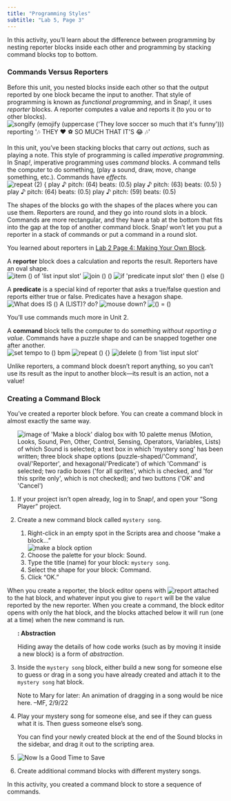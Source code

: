 ```yaml
---
title: "Programming Styles"
subtitle: "Lab 5, Page 3"
---
```


::: learn
In this activity, you'll learn about the difference between programming by nesting reporter blocks inside each other and programming by stacking command blocks top to bottom.
:::

<h3>Commands Versus Reporters</h3>

<p>Before this unit, you nested blocks inside each other so that the output reported by one block became the input to another. That style of programming is known as <em>functional programming</em>, and in Snap<em>!</em>, it uses <em>reporter</em> blocks. A reporter computes a value and reports it (to you or to other blocks).<br /> <img src="/img/U2/lab01/emoji-example.png" title="songify (emojify (uppercase (&apos;They love soccer so much that it&apos;s funny&apos;))) reporting &apos;🎶 THEY ❤️ ⚽️ SO MUCH THAT IT&apos;S 😂  🎶&apos;" alt="songify (emojify (uppercase (&apos;They love soccer so much that it&apos;s funny&apos;))) reporting &apos;🎶 THEY ❤️ ⚽️ SO MUCH THAT IT&apos;S 😂  🎶&apos;" class="indent"/></p>

<p>In this unit, you've been stacking blocks that carry out <em>actions,</em> such as playing a note. This style of programming is called <em>imperative programming</em>. In Snap<em>!</em>, imperative programming uses <em>command</em> blocks. A command tells the computer to do something, (play a sound, draw, move, change something, etc.). Commands have <em>effects.</em><br /> <img src="/img/U2/lab01/fur-elise-snippet.png" alt="repeat (2) {
play ♪ pitch: (64) beats: (0.5)
play ♪ pitch: (63) beats: (0.5)
}
play ♪ pitch: (64) beats: (0.5)
play ♪ pitch: (59) beats: (0.5)
" class="indent"/></p>

<p>The shapes of the blocks go with the shapes of the places where you can use them. Reporters are round, and they go into round slots in a block. Commands are more rectangular, and they have a tab at the bottom that fits into the gap at the top of another command block. Snap<em>!</em> won't let you put a reporter in a stack of commands or put a command in a round slot.</p>

::: vocabFullWidth
::: sidenote
You learned about reporters in <a href="/lab-2/4-making-a-new-block.html" title="Lab 2 Page 4: Making Your Own Block">Lab 2 Page 4: Making Your Own Block</a>.
:::

<p>A <strong>reporter</strong> block does a calculation and reports the result. Reporters have an oval shape. <br /> <img src="/img/blocks/item.png" title="item () of &apos;list input slot&apos;" alt="item () of &apos;list input slot&apos;" class="indent"/> <img src="/img/blocks/join.png" title="join () ()" alt="join () ()" class="indent"/> <img src="/img/blocks/reporter-if.png" title="if &apos;predicate input slot&apos; then () else ()" alt="if &apos;predicate input slot&apos; then () else ()" class="indent"/></p>

<p>A <strong>predicate</strong> is a special kind of reporter that asks a true/false question and reports either true or false. Predicates have a hexagon shape.<br /> <img src="/img/blocks/is-a-list.png" title="What does IS () A (LIST)? do?" alt="What does IS () A (LIST)? do?" class="indent"/> <img src="/img/blocks/mouse-down-full-size.png" title="mouse down?" alt="mouse down?" class="indent"/> <img src="/img/blocks/equal.png" title="() = ()" alt="() = ()" class="indent"/></p>

::: sidenote
You'll use commands much more in Unit 2.
:::

<p>A <strong>command</strong> block tells the computer to do something <em>without reporting a value</em>. Commands have a puzzle shape and can be snapped together one after another. <br /> <img src="/img/blocks/set-tempo-to-60-bpm.png" title="set tempo to () bpm" alt="set tempo to () bpm" class="indent"/> <img src="/img/blocks/repeat.png" title="repeat () {}" alt="repeat () {}" class="indent"/> <img src="/img/blocks/delete-empty.png" title="delete () from &apos;list input slot&apos;" alt="delete () from &apos;list input slot&apos;" class="indent"/></p>

::: {.endnote style="clear: right;"}
Unlike reporters, a command block doesn't report anything, so you can't use its result as the input to another block---its result is an action, not a value!
:::
:::

<h3>Creating a Command Block</h3>

<p>You've created a reporter block before. You can create a command block in almost exactly the same way.</p>

::: forYouToDo
<ol>

<img src="/img/U2/lab01/make-a-block-mystery-song-labels.png" title="image of &apos;Make a block&apos; dialog box with 10 palette menus (Motion, Looks, Sound, Pen, Other, Control, Sensing, Operators, Variables, Lists) of which Sound is selected; a text box in which &apos;mystery song&apos; has been written; three block shape options (puzzle-shaped/&apos;Command&apos;, oval/&apos;Reporter&apos;, and hexagonal/&apos;Predicate&apos;) of which &apos;Command&apos; is selected; two radio boxes (&apos;for all sprites&apos;, which is checked, and &apos;for this sprite only&apos;, which is not checked); and two buttons (&apos;OK&apos; and &apos;Cancel&apos;)" alt="image of &apos;Make a block&apos; dialog box with 10 palette menus (Motion, Looks, Sound, Pen, Other, Control, Sensing, Operators, Variables, Lists) of which Sound is selected; a text box in which &apos;mystery song&apos; has been written; three block shape options (puzzle-shaped/&apos;Command&apos;, oval/&apos;Reporter&apos;, and hexagonal/&apos;Predicate&apos;) of which &apos;Command&apos; is selected; two radio boxes (&apos;for all sprites&apos;, which is checked, and &apos;for this sprite only&apos;, which is not checked); and two buttons (&apos;OK&apos; and &apos;Cancel&apos;)" class="imageRight noshadow"/>

<li>If your project isn't open already, log in to Snap<em>!</em>, and open your "Song Player" project.</li>

<li>

Create a new command block called <code>mystery song</code>.

<ol>

<li>Right-click in an empty spot in the Scripts area and choose "make a block..." <br /> <img src="/img/1-introduction/make-a-block.jpg" title="make a block option" alt="make a block option" class="indent"/></li>

<li>Choose the palette for your block: Sound.</li>

<li>Type the title (name) for your block: <code>mystery song</code>.</li>

<li>Select the shape for your block: Command.</li>

<li>Click "OK."</li>

</ol>

</li>

</ol>

<p style="clear: both; height: 0px;">

</p>
:::

<p>When you create a reporter, the block editor opens with <img src="/img/blocks/report.png" title="report" alt="report" class="inline-block"/> attached to the hat block, and whatever input you give to <code>report</code> will be the value reported by the new reporter. When you create a command, the block editor opens with only the hat block, and the blocks attached below it will run (one at a time) when the new command is run.</p>

::: forYouToDo
<ol start="3">

::: vocab
<strong>: Abstraction</strong>

<p>Hiding away the details of how code works (such as by moving it inside a new block) is a form of <em>abstraction</em>.</p>
:::

<li>Inside the <code>mystery song</code> block, either build a new song for someone else to guess or drag in a song you have already created and attach it to the <code>mystery song</code> hat block.</li>

::: todo
Note to Mary for later: An animation of dragging in a song would be nice here. --MF, 2/9/22
:::

<li>

Play your mystery song for someone else, and see if they can guess what it is. Then guess someone else's song.

::: endnote
You can find your newly created block at the end of the Sound blocks in the sidebar, and drag it out to the scripting area.
:::

</li>

<li><img src="/img/icons/save-now.png" title="Now Is a Good Time to Save" alt="Now Is a Good Time to Save" class="inline"/></li>

</ol>

<p style="clear: both; height: 0px;">

</p>
:::

::: {.ifTime .show}
<ol start="6">

<li>Create additional command blocks with different mystery songs.</li>

</ol>
:::

::: learn
In this activity, you created a command block to store a sequence of commands.
:::
